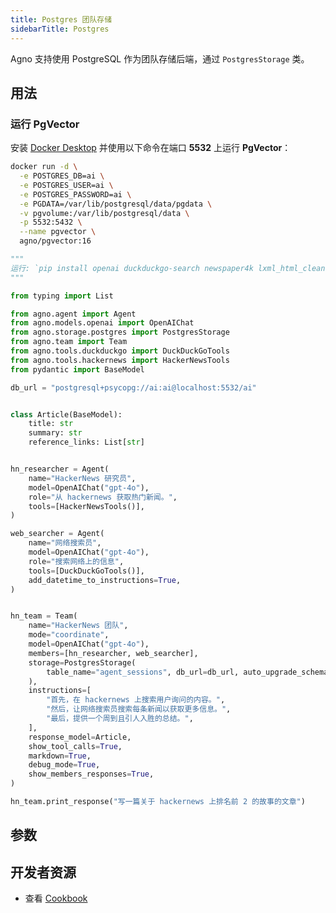 ```yaml
---
title: Postgres 团队存储
sidebarTitle: Postgres
---
```


Agno 支持使用 PostgreSQL 作为团队存储后端，通过 `PostgresStorage` 类。

## 用法

### 运行 PgVector

安装 [Docker Desktop](https://docs.docker.com/desktop/install/mac-install/) 并使用以下命令在端口 **5532** 上运行 **PgVector**：

```bash
docker run -d \
  -e POSTGRES_DB=ai \
  -e POSTGRES_USER=ai \
  -e POSTGRES_PASSWORD=ai \
  -e PGDATA=/var/lib/postgresql/data/pgdata \
  -v pgvolume:/var/lib/postgresql/data \
  -p 5532:5432 \
  --name pgvector \
  agno/pgvector:16
```

```python postgres_storage_for_team.py
"""
运行: `pip install openai duckduckgo-search newspaper4k lxml_html_clean agno` 来安装依赖项
"""

from typing import List

from agno.agent import Agent
from agno.models.openai import OpenAIChat
from agno.storage.postgres import PostgresStorage
from agno.team import Team
from agno.tools.duckduckgo import DuckDuckGoTools
from agno.tools.hackernews import HackerNewsTools
from pydantic import BaseModel

db_url = "postgresql+psycopg://ai:ai@localhost:5532/ai"


class Article(BaseModel):
    title: str
    summary: str
    reference_links: List[str]


hn_researcher = Agent(
    name="HackerNews 研究员",
    model=OpenAIChat("gpt-4o"),
    role="从 hackernews 获取热门新闻。",
    tools=[HackerNewsTools()],
)

web_searcher = Agent(
    name="网络搜索员",
    model=OpenAIChat("gpt-4o"),
    role="搜索网络上的信息",
    tools=[DuckDuckGoTools()],
    add_datetime_to_instructions=True,
)


hn_team = Team(
    name="HackerNews 团队",
    mode="coordinate",
    model=OpenAIChat("gpt-4o"),
    members=[hn_researcher, web_searcher],
    storage=PostgresStorage(
        table_name="agent_sessions", db_url=db_url, auto_upgrade_schema=True
    ),
    instructions=[
        "首先，在 hackernews 上搜索用户询问的内容。",
        "然后，让网络搜索员搜索每条新闻以获取更多信息。",
        "最后，提供一个周到且引人入胜的总结。",
    ],
    response_model=Article,
    show_tool_calls=True,
    markdown=True,
    debug_mode=True,
    show_members_responses=True,
)

hn_team.print_response("写一篇关于 hackernews 上排名前 2 的故事的文章")

```

## 参数

<Snippet file="storage-postgres-params.mdx" />

## 开发者资源

- 查看 [Cookbook](https://github.com/agno-agi/agno/blob/main/cookbook/storage/postgres_storage/postgres_storage_for_team.py)